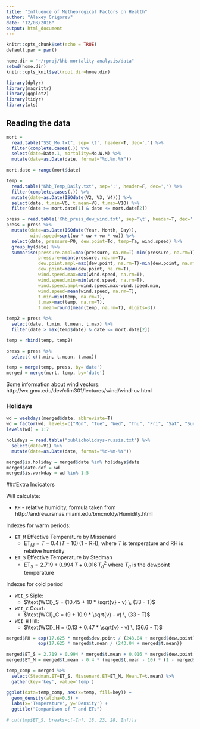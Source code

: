 ```yaml
---
title: "Influence of Metheorogical Factors on Health"
author: "Alexey Grigorev"
date: "12/03/2016"
output: html_document
---
```


```r
knitr::opts_chunk$set(echo = TRUE)
default.par = par()

home.dir = "~/rproj/khb-mortality-analysis/data"
setwd(home.dir)
knitr::opts_knit$set(root.dir=home.dir)
```

```r
library(dplyr)
library(magrittr)
library(ggplot2)
library(tidyr)
library(xts)
```

## Reading the data

```r
mort = 
  read.table("SSC_Mo.txt", sep='\t', header=T, dec=',') %>%
  filter(complete.cases(.)) %>%
  select(date=Date.1, mortality=Mo.W.M) %>%
  mutate(date=as.Date(date, format="%d.%m.%Y"))

mort.date = range(mort$date)

temp = 
  read.table("Khb_Temp_Daily.txt", sep=';', header=F, dec=',') %>% 
  filter(complete.cases(.)) %>%
  mutate(date=as.Date(ISOdate(V2, V3, V4))) %>%
  select(date, t.min=V6, t.mean=V8, t.max=V10) %>% 
  filter(date >= mort.date[1] & date <= mort.date[2])

press = read.table('Khb_press_dew_wind.txt', sep='\t', header=T, dec='.')
press = press %>% 
  mutate(date=as.Date(ISOdate(Year, Month, Day)),
         wind.speed=sqrt(uw * uw + vw * vw)) %>%
  select(date, pressure=P0, dew.point=Td, temp=Ta, wind.speed) %>% 
  group_by(date) %>%
  summarise(pressure.ampl=max(pressure, na.rm=T)-min(pressure, na.rm=T),
            pressure=mean(pressure, na.rm=T),
            dew.point.ampl=max(dew.point, na.rm=T)-min(dew.point, na.rm=T),
            dew.point=mean(dew.point, na.rm=T),
            wind.speed.max=max(wind.speed, na.rm=T),
            wind.speed.min=min(wind.speed, na.rm=T),
            wind.speed.ampl=wind.speed.max-wind.speed.min,
            wind.speed=mean(wind.speed, na.rm=T),
            t.min=min(temp, na.rm=T), 
            t.max=max(temp, na.rm=T),
            t.mean=round(mean(temp, na.rm=T), digits=3))

temp2 = press %>%
  select(date, t.min, t.mean, t.max) %>%
  filter(date > max(temp$date) & date <= mort.date[2])

temp = rbind(temp, temp2)

press = press %>%
  select(-c(t.min, t.mean, t.max))

temp = merge(temp, press, by='date')
merged = merge(mort, temp, by='date')
```

Some information about wind vectors: http://wx.gmu.edu/dev/clim301/lectures/wind/wind-uv.html


### Holidays


```r
wd = weekdays(merged$date, abbreviate=T)
wd = factor(wd, levels=c("Mon", "Tue", "Wed", "Thu", "Fri", "Sat", "Sun"))
levels(wd) = 1:7

holidays = read.table("publicholidays-russia.txt") %>% 
  select(date=V1) %>% 
  mutate(date=as.Date(date, format="%d-%m-%Y"))

merged$is.holiday = merged$date %in% holidays$date
merged$date.dof = wd
merged$is.workday = wd %in% 1:5
```


###Extra Indicators 

Will calculate:

- `RH` - relative humidity, formula taken from http://andrew.rsmas.miami.edu/bmcnoldy/Humidity.html

Indexes for warm periods:

- `ET_M` Effective Temperature by Missenard
  - $\text{ET}_M = T - 0.4 \, (T - 10)\, (1 - \text{RH})$, where $T$ is temperature and $\text{RH}$ is relative humidity
- `ET_S` Effective Temperature by Stedman 
  - $\text{ET}_S = 2.719 + 0.994 \, T + 0.016 \, T_d^2$ where $T_d$ is the dewpoint temperature 

Indexes for cold period

- `WCI_S` Siple:
  - $\text{WCI}_S = (10.45 + 10 * \sqrt{v} - v) \, (33 - T)$
- `WCI_C` Court:
  - $\text{WCI}_C = (9 + 10.9 * \sqrt{v} - v) \, (33 - T)$
- `WCI_H` Hill:
  - $\text{WCI}_H = (0.13 + 0.47 * \sqrt{v} - v) \, (36.6 - T)$


```r
merged$RH = exp(17.625 * merged$dew.point / (243.04 + merged$dew.point)) /
            exp(17.625 * merged$t.mean / (243.04 + merged$t.mean))

merged$ET_S = 2.719 + 0.994 * merged$t.mean + 0.016 * merged$dew.point ** 2
merged$ET_M = merged$t.mean - 0.4 * (merged$t.mean - 10) * (1 - merged$RH)

temp_comp = merged %>% 
  select(Stedman.ET=ET_S, Missenard.ET=ET_M, Mean.T=t.mean) %>%
  gather(key='key', value='temp')

ggplot(data=temp_comp, aes(x=temp, fill=key)) + 
  geom_density(alpha=0.5) +
  labs(x='Temperature', y='Density') + 
  ggtitle("Comparison of T and ETs")
  
# cut(tmp$ET_S, breaks=c(-Inf, 18, 23, 28, Inf))s
```


